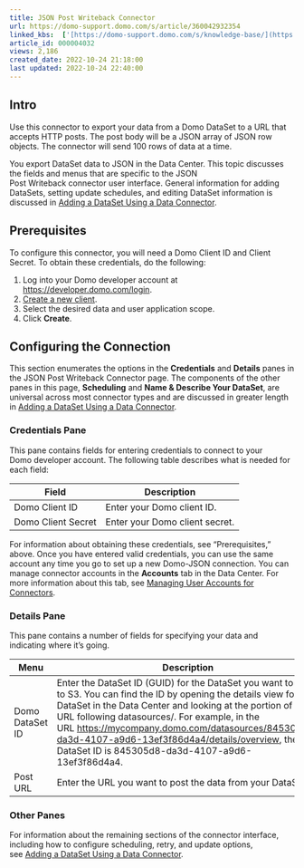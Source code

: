 ```yaml
---
title: JSON Post Writeback Connector
url: https://domo-support.domo.com/s/article/360042932354
linked_kbs:  ['[https://domo-support.domo.com/s/knowledge-base/](https://domo-support.domo.com/s/knowledge-base/)', '[https://domo-support.domo.com/s/](https://domo-support.domo.com/s/)', '[https://domo-support.domo.com/s/topic/0TO5w000000ZammGAC](https://domo-support.domo.com/s/topic/0TO5w000000ZammGAC)', '[https://domo-support.domo.com/s/topic/0TO5w000000ZanLGAS](https://domo-support.domo.com/s/topic/0TO5w000000ZanLGAS)', '[https://domo-support.domo.com/s/topic/0TO5w000000ZapVGAS](https://domo-support.domo.com/s/topic/0TO5w000000ZapVGAS)', '[https://domo-support.domo.com/s/article/360042926274](https://domo-support.domo.com/s/article/360042926274)', '[https://domo-support.domo.com/s/article/360042926054](https://domo-support.domo.com/s/article/360042926054)', '[https://domo-support.domo.com/s/article/360042932354](https://domo-support.domo.com/s/article/360042932354)', '[https://domo-support.domo.com/s/topic/0TO5w000000ZapVGAS/writeback-connectors](https://domo-support.domo.com/s/topic/0TO5w000000ZapVGAS/writeback-connectors)', '[https://domo-support.domo.com/s/article/360043429933](https://domo-support.domo.com/s/article/360043429933)', '[https://domo-support.domo.com/s/article/360043429953](https://domo-support.domo.com/s/article/360043429953)', '[https://domo-support.domo.com/s/article/360042925494](https://domo-support.domo.com/s/article/360042925494)', '[https://domo-support.domo.com/s/article/4408174643607](https://domo-support.domo.com/s/article/4408174643607)', '[https://domo-support.domo.com/s/article/360043429913](https://domo-support.domo.com/s/article/360043429913)', '[https://domo-support.domo.com/s/login/](https://domo-support.domo.com/s/login/)']
article_id: 000004032
views: 2,186
created_date: 2022-10-24 21:18:00
last updated: 2022-10-24 22:40:00
---
```




Intro
-----


Use this connector to export your data from a Domo DataSet to a URL that accepts HTTP posts. The post body will be a JSON array of JSON row objects. The connector will send 100 rows of data at a time.


You export DataSet data to JSON in the Data Center. This topic discusses the fields and menus that are specific to the JSON Post Writeback connector user interface. General information for adding DataSets, setting update schedules, and editing DataSet information is discussed in [Adding a DataSet Using a Data Connector](/s/article/360042926274 "Adding a DataSet Using a Data Connector").


Prerequisites
-------------


To configure this connector, you will need a Domo Client ID and Client Secret. To obtain these credentials, do the following:


1. Log into your Domo developer account at [https://developer.domo.com/login](https://developer.domo.com/login "https://developer.domo.com/login").
2. [Create a new client](https://developer.domo.com/new-client "Domo to S3 Writeback Connector").
3. Select the desired data and user application scope.
4. Click **Create**.


Configuring the Connection
--------------------------


This section enumerates the options in the **Credentials** and **Details** panes in the JSON Post Writeback Connector page. The components of the other panes in this page, **Scheduling** and **Name & Describe Your DataSet**, are universal across most connector types and are discussed in greater length in [Adding a DataSet Using a Data Connector](/s/article/360042926274 "Adding a DataSet Using a Data Connector").


### Credentials Pane


This pane contains fields for entering credentials to connect to your Domo developer account. The following table describes what is needed for each field:  




| Field | Description |
| --- | --- |
| Domo Client ID | Enter your Domo client ID. |
| Domo Client Secret | Enter your Domo client secret. |


For information about obtaining these credentials, see "Prerequisites," above. Once you have entered valid credentials, you can use the same account any time you go to set up a new Domo-JSON connection. You can manage connector accounts in the **Accounts** tab in the Data Center. For more information about this tab, see [Managing User Accounts for Connectors](/s/article/360042926054 "Managing User Accounts for Connectors").


### Details Pane


This pane contains a number of fields for specifying your data and indicating where it's going.




| Menu | Description |
| --- | --- |
| Domo DataSet ID | Enter the DataSet ID (GUID) for the DataSet you want to copy to S3. You can find the ID by opening the details view for the DataSet in the Data Center and looking at the portion of the URL following datasources/. For example, in the URL <https://mycompany.domo.com/datasources/845305d8-da3d-4107-a9d6-13ef3f86d4a4/details/overview>, the DataSet ID is 845305d8-da3d-4107-a9d6-13ef3f86d4a4.  |
| Post URL | Enter the URL you want to post the data from your DataSet to. |


### Other Panes


For information about the remaining sections of the connector interface, including how to configure scheduling, retry, and update options, see [Adding a DataSet Using a Data Connector](/s/article/360042926274 "Adding a DataSet Using a Data Connector").

